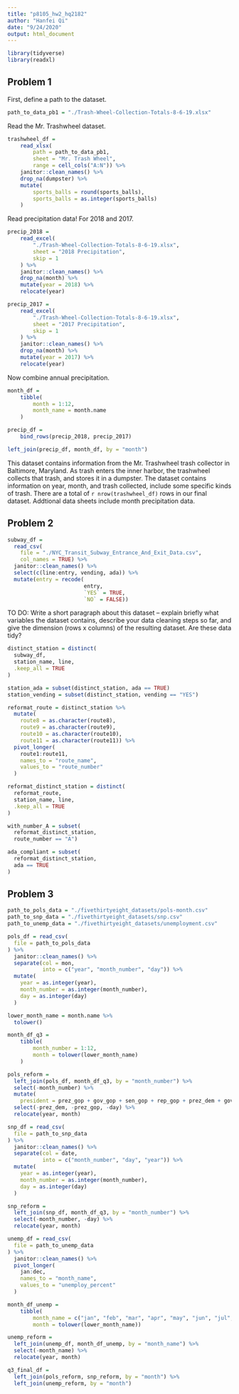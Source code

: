 ```yaml
---
title: "p8105_hw2_hq2182"
author: "Hanfei Qi"
date: "9/24/2020"
output: html_document
---
```


```r
library(tidyverse)
library(readxl)
```

## Problem 1

First, define a path to the dataset. 

```r
path_to_data_pb1 = "./Trash-Wheel-Collection-Totals-8-6-19.xlsx"
```

Read the Mr. Trashwheel dataset. 

```r
trashwheel_df = 
	read_xlsx(
		path = path_to_data_pb1,
		sheet = "Mr. Trash Wheel",
		range = cell_cols("A:N")) %>% 
	janitor::clean_names() %>% 
	drop_na(dumpster) %>% 
	mutate(
		sports_balls = round(sports_balls),
		sports_balls = as.integer(sports_balls)
	)
```

Read precipitation data! For 2018 and 2017. 

```r
precip_2018 = 
	read_excel(
		"./Trash-Wheel-Collection-Totals-8-6-19.xlsx",
		sheet = "2018 Precipitation",
		skip = 1
	) %>% 
	janitor::clean_names() %>% 
	drop_na(month) %>% 
	mutate(year = 2018) %>% 
	relocate(year)

precip_2017 = 
	read_excel(
		"./Trash-Wheel-Collection-Totals-8-6-19.xlsx",
		sheet = "2017 Precipitation",
		skip = 1
	) %>% 
	janitor::clean_names() %>% 
	drop_na(month) %>% 
	mutate(year = 2017) %>% 
	relocate(year)
```

Now combine annual precipitation.

```r
month_df = 
	tibble(
		month = 1:12,
		month_name = month.name
	)

precip_df = 
	bind_rows(precip_2018, precip_2017)

left_join(precip_df, month_df, by = "month")
```

This dataset contains information from the Mr. Trashwheel trash collector in Baltimore, Maryland. As trash enters the inner harbor, the trashwheel collects that trash, and stores it in a dumpster. The dataset contains information on year, month, and trash collected, include some specific kinds of trash. There are a total of `r nrow(trashwheel_df)` rows in our final dataset. Addtional data sheets include month precipitation data.

## Problem 2


```r
subway_df = 
  read_csv(
    file = "./NYC_Transit_Subway_Entrance_And_Exit_Data.csv",
    col_names = TRUE) %>%
  janitor::clean_names() %>%
  select(c(line:entry, vending, ada)) %>% 
  mutate(entry = recode(
                        entry, 
                        `YES` = TRUE,
                        `NO` = FALSE))
```

TO DO: Write a short paragraph about this dataset – explain briefly what variables the dataset contains, describe your data cleaning steps so far, and give the dimension (rows x columns) of the resulting dataset. Are these data tidy?

```r
distinct_station = distinct(
  subway_df, 
  station_name, line,
  .keep_all = TRUE
)

station_ada = subset(distinct_station, ada == TRUE)
station_vending = subset(distinct_station, vending == "YES")
```

```r
reformat_route = distinct_station %>%
  mutate(
    route8 = as.character(route8),
    route9 = as.character(route9),
    route10 = as.character(route10),
    route11 = as.character(route11)) %>% 
  pivot_longer(
    route1:route11,
    names_to = "route_name",
    values_to = "route_number"
  )

reformat_distinct_station = distinct(
  reformat_route, 
  station_name, line,
  .keep_all = TRUE
)

with_number_A = subset(
  reformat_distinct_station, 
  route_number == "A")

ada_compliant = subset(
  reformat_distinct_station,
  ada == TRUE
)
```

## Problem 3

```r
path_to_pols_data = "./fivethirtyeight_datasets/pols-month.csv"
path_to_snp_data = "./fivethirtyeight_datasets/snp.csv"
path_to_unemp_data = "./fivethirtyeight_datasets/unemployment.csv"
```

```r
pols_df = read_csv(
  file = path_to_pols_data
) %>% 
  janitor::clean_names() %>% 
  separate(col = mon, 
           into = c("year", "month_number", "day")) %>% 
  mutate(
    year = as.integer(year),
    month_number = as.integer(month_number),
    day = as.integer(day)
  )

lower_month_name = month.name %>% 
  tolower()

month_df_q3 = 
	tibble(
		month_number = 1:12,
		month = tolower(lower_month_name)
	)

pols_reform = 
  left_join(pols_df, month_df_q3, by = "month_number") %>% 
  select(-month_number) %>% 
  mutate(
    president = prez_gop + gov_gop + sen_gop + rep_gop + prez_dem + gov_dem  + sen_dem + rep_dem) %>% 
  select(-prez_dem, -prez_gop, -day) %>% 
  relocate(year, month)
```

```r
snp_df = read_csv(
  file = path_to_snp_data
) %>% 
  janitor::clean_names() %>% 
  separate(col = date, 
           into = c("month_number", "day", "year")) %>% 
  mutate(
    year = as.integer(year),
    month_number = as.integer(month_number),
    day = as.integer(day)
  )

snp_reform = 
  left_join(snp_df, month_df_q3, by = "month_number") %>% 
  select(-month_number, -day) %>% 
  relocate(year, month)
```

```r
unemp_df = read_csv(
  file = path_to_unemp_data
) %>% 
  janitor::clean_names() %>%
  pivot_longer(
    jan:dec,
    names_to = "month_name",
    values_to = "unemploy_percent"
  )

month_df_unemp = 
	tibble(
		month_name = c("jan", "feb", "mar", "apr", "may", "jun", "jul", "aug", "sep", "oct", "nov", "dec"),
		month = tolower(lower_month_name))

unemp_reform = 
  left_join(unemp_df, month_df_unemp, by = "month_name") %>% 
  select(-month_name) %>% 
  relocate(year, month)
```

```r
q3_final_df = 
  left_join(pols_reform, snp_reform, by = "month") %>% 
  left_join(unemp_reform, by = "month")
```


